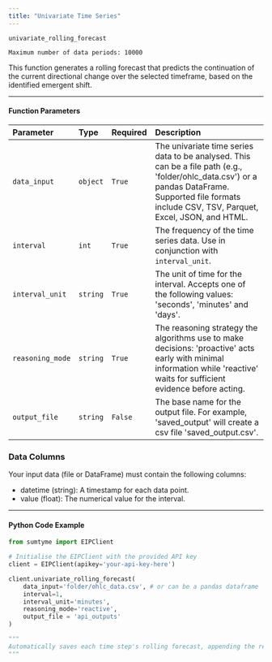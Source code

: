```yaml
---
title: "Univariate Time Series"
---
```


`univariate_rolling_forecast`

`Maximum number of data periods: 10000`

This function generates a rolling forecast that predicts the continuation of the current directional change over the selected timeframe, based on the identified emergent shift.

---

#### Function Parameters

| Parameter        | Type     | Required | Description                                                                                                                                                                                            |
| :--------------- | :------- | :------- | :----------------------------------------------------------------------------------------------------------------------------------------------------------------------------------------------------- |
| `data_input`     | `object` | `True`   | The univariate time series data to be analysed. This can be a file path (e.g., 'folder/ohlc_data.csv') or a pandas DataFrame. Supported file formats include CSV, TSV, Parquet, Excel, JSON, and HTML. |
| `interval`       | `int`    | `True`   | The frequency of the time series data. Use in conjunction with `interval_unit`.                                                                                                                        |
| `interval_unit`  | `string` | `True`   | The unit of time for the interval. Accepts one of the following values: 'seconds', 'minutes' and 'days'.                                                                                               |
| `reasoning_mode` | `string` | `True`   | The reasoning strategy the algorithms use to make decisions: 'proactive' acts early with minimal information while 'reactive' waits for sufficient evidence before acting.                             |
| `output_file`    | `string` | `False`  | The base name for the output file. For example, 'saved_output' will create a csv file 'saved_output.csv'.                                                         |

### Data Columns

Your input data (file or DataFrame) must contain the following columns:

- datetime (string): A timestamp for each data point.
- value (float): The numerical value for the interval.

---

#### Python Code Example

```python
from sumtyme import EIPClient

# Initialise the EIPClient with the provided API key
client = EIPClient(apikey='your-api-key-here')

client.univariate_rolling_forecast(
    data_input='folder/ohlc_data.csv', # or can be a pandas dataframe 
    interval=1,
    interval_unit='minutes',
    reasoning_mode='reactive',
    output_file = 'api_outputs'
)

"""
Automatically saves each time step's rolling forecast, appending the results to a single .csv file (e.g., './api_outputs.csv') using a 5000 period moving window.
"""
```